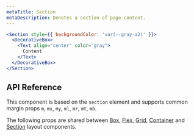 ```yaml
---
metaTitle: Section
metaDescription: Denotes a section of page content.
---
```


```jsx live=true
<Section style={{ backgroundColor: 'var(--gray-a2)' }}>
  <DecorativeBox>
    <Text align="center" color="gray">
      Content
    </Text>
  </DecorativeBox>
</Section>
```

## API Reference

This component is based on the `section` element and supports common margin props `m`, `mx`, `my`, `ml`, `mr`, `mt`, `mb`.

<ThemesPropsTable name="section" />

The following props are shared between [Box](./box), [Flex](./flex), [Grid](./grid), [Container](./container) and [Section](./section) layout components.

<ThemesPropsTable name="layout" />
